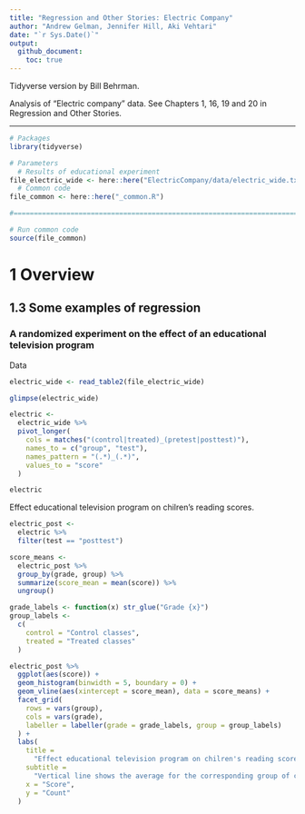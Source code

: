 ```yaml
---
title: "Regression and Other Stories: Electric Company"
author: "Andrew Gelman, Jennifer Hill, Aki Vehtari"
date: "`r Sys.Date()`"
output:
  github_document:
    toc: true
---
```

Tidyverse version by Bill Behrman.

Analysis of "Electric company" data. See Chapters 1, 16, 19 and 20
in Regression and Other Stories.

-------------

```r
# Packages
library(tidyverse)

# Parameters
  # Results of educational experiment
file_electric_wide <- here::here("ElectricCompany/data/electric_wide.txt")
  # Common code
file_common <- here::here("_common.R")

#===============================================================================

# Run common code
source(file_common)
```

# 1 Overview

## 1.3 Some examples of regression

### A randomized experiment on the effect of an educational television program

Data

```r
electric_wide <- read_table2(file_electric_wide)

glimpse(electric_wide)
```

```r
electric <- 
  electric_wide %>% 
  pivot_longer(
    cols = matches("(control|treated)_(pretest|posttest)"),
    names_to = c("group", "test"),
    names_pattern = "(.*)_(.*)",
    values_to = "score"
  )

electric
```

Effect educational television program on chilren's reading scores.

```r
electric_post <- 
  electric %>% 
  filter(test == "posttest")

score_means <- 
  electric_post %>% 
  group_by(grade, group) %>% 
  summarize(score_mean = mean(score)) %>% 
  ungroup()

grade_labels <- function(x) str_glue("Grade {x}")
group_labels <- 
  c(
    control = "Control classes",
    treated = "Treated classes"
  )

electric_post %>% 
  ggplot(aes(score)) +
  geom_histogram(binwidth = 5, boundary = 0) +
  geom_vline(aes(xintercept = score_mean), data = score_means) +
  facet_grid(
    rows = vars(group),
    cols = vars(grade),
    labeller = labeller(grade = grade_labels, group = group_labels)
  ) + 
  labs(
    title = 
      "Effect educational television program on chilren's reading scores",
    subtitle = 
      "Vertical line shows the average for the corresponding group of classrooms",
    x = "Score",
    y = "Count"
  )
```

